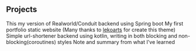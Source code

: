 ## Projects

<ProjectCard title="Realworld/Conduit Spring boot" link="https://github.com/klurpicolo/Conduit-backend-SpringBoot" bg="linear-gradient(to right, #D4145A 0%, #FBB03B 100%)">
This my version of Realworld/Conduit backend using Spring boot 
</ProjectCard>

<ProjectCard title="My Portfolio v1" link="https://github.com/klurpicolo/my-personal-portfolio-v1" bg="linear-gradient(to right, #662D8C 0%, #ED1E79 100%)">
My first portfolio static website (Many thanks to <a href="https://twitter.com/lekoarts_de">lekoarts</a> for create this theme)
</ProjectCard>

<ProjectCard title="Kotlin url shortener" link="https://github.com/klurpicolo/kotlin-url-shortener" bg="linear-gradient(0deg, rgba(2,0,36,1) 0%, rgba(0,212,255,1) 100%)">
Simple url-shortener backend using kotlin, writing in both blocking and non-blocking(coroutines) styles
</ProjectCard>

<ProjectCard title="Just my note" link="https://klurpicolo.github.io" bg="linear-gradient(90deg, #1f005c, #5b0060, #870160, #ac255e, #ca485c, #e16b5c, #f39060, #ffb56b)">
Note and summary from what I've learned
</ProjectCard>